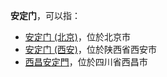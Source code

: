 '''安定门'''，可以指：

* [[安定门_(北京)|安定门 (北京)]]，位於北京市
* [[安定门_(西安)|安定门 (西安)]]，位於陕西省西安市
* [[西昌安定門|西昌安定門]]，位於四川省西昌市
{{Disambig|Cat=城门消歧义}}